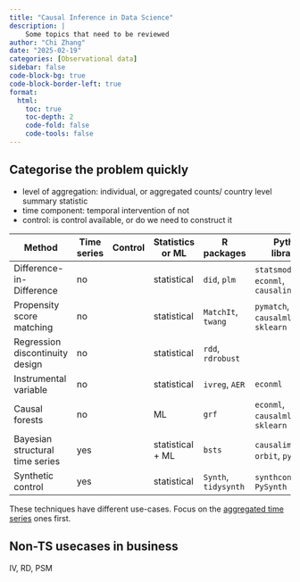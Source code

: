 ```yaml
---
title: "Causal Inference in Data Science"
description: |
    Some topics that need to be reviewed
author: "Chi Zhang"
date: "2025-02-19"
categories: [Observational data]
sidebar: false
code-block-bg: true
code-block-border-left: true
format: 
  html:
    toc: true
    toc-depth: 2
    code-fold: false
    code-tools: false
---
```


:::{.callout-note}
## Categorise the problem quickly

* level of aggregation: individual, or aggregated counts/ country level summary statistic
* time component: temporal intervention of not
* control: is control available, or do we need to construct it

:::


|Method |Time series |Control |Statistics or ML |R packages |Python libraries | 
|--|--|--|--|--|--|
|Difference-in-Difference |no | |statistical |`did`, `plm` |`statsmodels`, `econml`, `causalinference` | 
|Propensity score matching |no | |statistical |`MatchIt`, `twang` |`pymatch`, `causalml`, `sklearn` |
|Regression discontinuity design |no | |statistical |`rdd`, `rdrobust` | |
|Instrumental variable |no | |statistical |`ivreg`, `AER` |`econml` |
|Causal forests |no | |ML |`grf` |`econml`, `causalml`, `sklearn` |
|Bayesian structural time series |yes | |statistical + ML |`bsts` |`causalimpact`, `orbit`, `pymc3`|
|Synthetic control |yes | |statistical |`Synth`, `tidysynth` |`synthcontrol`, `PySynth`|


These techniques have different use-cases. Focus on the [aggregated time series](ci_ts.qmd) ones first.



## Non-TS usecases in business

IV, RD, PSM












